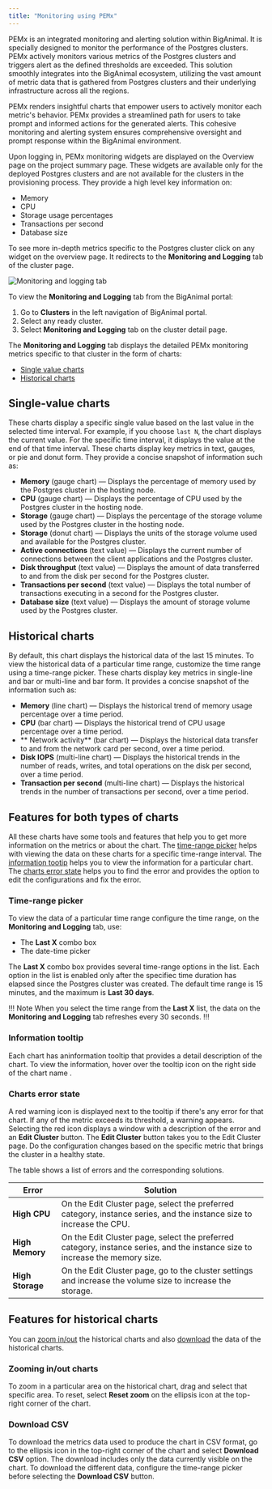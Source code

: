 ```yaml
---
title: "Monitoring using PEMx"
---
```


PEMx is an integrated monitoring and alerting solution within BigAnimal. It is specially designed to monitor the performance of the Postgres clusters. PEMx actively monitors various metrics of the Postgres clusters and triggers alert as the defined thresholds are exceeded. This solution smoothly integrates into the BigAnimal ecosystem, utilizing the vast amount of metric data that is gathered from Postgres clusters and their underlying infrastructure across all the regions. 

PEMx renders insightful charts that empower users to actively monitor each metric's behavior. PEMx provides a streamlined path for users to take prompt and informed actions for the generated alerts. This cohesive monitoring and alerting system ensures comprehensive oversight and prompt response within the BigAnimal environment.

Upon logging in, PEMx monitoring widgets are displayed on the Overview page on the project summary page. These widgets are available only for the deployed Postgres clusters and are not available for the clusters in the provisioning process. They provide a high level key information on:
- Memory
- CPU
- Storage usage percentages
- Transactions per second
- Database size

To see more in-depth metrics specific to the Postgres cluster click on any widget on the overview page. It redirects to the **Monitoring and Logging** tab of the cluster page.

![Monitoring and logging tab](images/monitoring_and_logging_tab.png)

To view the **Monitoring and Logging** tab from the BigAnimal portal:

1. Go to **Clusters** in the left navigation of BigAnimal portal. 
2. Select any ready cluster. 
3. Select **Monitoring and Logging** tab on the cluster detail page.

The **Monitoring and Logging** tab displays the detailed PEMx monitoring metrics specific to that cluster in the form of charts:

- [Single value charts](#single-value-charts)
- [Historical charts](#historical-charts)

## Single-value charts

These charts display a specific single value based on the last value in the selected time interval. For example, if you choose `last N`, the chart displays the current value. For the specific time interval, it displays the value at the end of that time interval. These charts display key metrics in text, gauges, or pie and donut form. They provide a concise snapshot of information such as: 
  - **Memory** (gauge chart) &mdash; Displays the percentage of memory used by the Postgres cluster in the hosting node.
  - **CPU** (gauge chart) &mdash; Displays the percentage of CPU used by the Postgres cluster in the hosting node.
  - **Storage** (gauge chart) &mdash; Displays the percentage of the storage volume used by the Postgres cluster in the hosting node.
  - **Storage** (donut chart) &mdash; Displays the units of the storage volume used and available for the Postgres cluster.
  - **Active connections** (text value) &mdash; Displays the current number of connections between the client applications and the Postgres cluster.
  - **Disk throughput** (text value) &mdash; Displays the amount of data transferred to and from the disk per second for the Postgres cluster.
  - **Transactions per second** (text value) &mdash; Displays the total number of transactions executing in a second for the Postgres cluster.
  - **Database size** (text value) &mdash; Displays the amount of storage volume used by the Postgres cluster.

## Historical charts

By default, this chart displays the historical data of the last 15 minutes. To view the historical data of a particular time range, customize the time range using a time-range picker. These charts display key metrics in single-line and bar or multi-line and bar form. It provides a concise snapshot of the information such as:
  - **Memory** (line chart) &mdash; Displays the historical trend of memory usage percentage over a time period.
  - **CPU** (bar chart) &mdash; Displays the historical trend of CPU usage percentage over a time period.
  - ** Network activity** (bar chart) &mdash; Displays the historical data transfer to and from the network card per second, over a time period.
  - **Disk IOPS** (multi-line chart) &mdash; Displays the historical trends in the number of reads, writes, and total operations on the disk per second, over a time period.
  - **Transaction per second** (multi-line chart) &mdash; Displays the historical trends in the number of transactions per second, over a time period.


## Features for both types of charts

All these charts have some tools and features that help you to get more information on the metrics or about the chart. The [time-range picker](#time-range-picker) helps with viewing the data on these charts for a specific time-range interval. The [information tootip](#information-tooltip) helps you to view the information for a particular chart. The [charts error state](#charts-error-state) helps you to find the error and provides the option to edit the configurations and fix the error.

### Time-range picker

To view the data of a particular time range configure the time range, on the **Monitoring and Logging** tab, use:
- The **Last X** combo box
- The date-time picker

The **Last X** combo box provides several time-range options in the list. Each option in the list is enabled only after the specifiec time duration has elapsed since the Postgres cluster was created. The default time range is 15 minutes, and the maximum is **Last 30 days**.

!!! Note
When you select the time range from the **Last X** list, the data on the **Monitoring and Logging** tab refreshes every 30 seconds.
!!!

### Information tooltip

Each chart has aninformation tooltip that provides a detail description of the chart. To view the information, hover over the tooltip icon on the right side of the chart name .

### Charts error state

A red warning icon is displayed next to the tooltip if there's any error for that chart. If any of the metric exceeds its threshold, a warning appears. Selecting the red icon displays a window with a description of the error and an **Edit Cluster** button. The **Edit Cluster** button takes you to the Edit Cluster page. Do the configuration changes based on the specific metric that brings the cluster in a healthy state. 

The table shows a list of errors and the corresponding solutions.

|      Error       |                                                            Solution                                                            |
| ---------------- | ------------------------------------------------------------------------------------------------------------------------------ |
| **High CPU**     | On the Edit Cluster page, select the preferred category, instance series, and the instance size to increase the CPU.         |
| **High Memory**  | On the Edit Cluster page, select the preferred category, instance series, and the instance size to increase the memory size. |
| **High Storage** | On the Edit Cluster page, go to the cluster settings and increase the volume size to increase the storage.                       |

## Features for historical charts

You can [zoom in/out](#zooming-in/out-charts) the historical charts and also [download](#download-csv) the data of the historical charts.

### Zooming in/out charts

To zoom in a particular area on the historical chart, drag and select that specific area. To reset, select **Reset zoom** on the ellipsis icon at the top-right corner of the chart.

### Download CSV

To download the metrics data used to produce the chart in CSV format, go to the ellipsis icon in the top-right corner of the chart and select **Download CSV** option. The download includes only the data currently visible on the chart. To download the different data, configure the time-range picker before selecting the **Download CSV** button.
